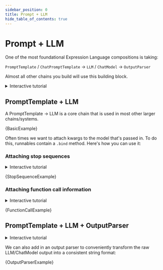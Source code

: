 ```yaml
---
sidebar_position: 0
title: Prompt + LLM
hide_table_of_contents: true
---
```


# Prompt + LLM

One of the most foundational Expression Language compositions is taking:

`PromptTemplate` / `ChatPromptTemplate` -> `LLM` / `ChatModel` -> `OutputParser`

Almost all other chains you build will use this building block.

<details>
  <summary>Interactive tutorial</summary>
  The screencast below interactively walks through a simple prompt template + LLM
  chain. You can update and run the code as it's being written in the video!
  <iframe
    src="https://scrimba.com/scrim/c6rD6Nt9?embed=langchain,mini-header"
    width="100%"
    height="600px"
  ></iframe>
</details>

## PromptTemplate + LLM

A PromptTemplate -> LLM is a core chain that is used in most other larger chains/systems.



<CodeBlock language="typescript">{BasicExample}</CodeBlock>

Often times we want to attach kwargs to the model that's passed in. To do this, runnables contain a `.bind` method. Here's how you can use it:

### Attaching stop sequences

<details>
  <summary>Interactive tutorial</summary>
  The screencast below interactively walks through a simple prompt template + LLM
  chain. You can update and run the code as it's being written in the video!
  <iframe
    src="https://scrimba.com/scrim/co9704e389428fe2193eb955c?embed=langchain,mini-header"
    width="100%"
    height="600px"
  ></iframe>
</details>


<CodeBlock language="typescript">{StopSequenceExample}</CodeBlock>

### Attaching function call information

<details>
  <summary>Interactive tutorial</summary>
  The screencast below interactively walks through a simple prompt template + LLM
  chain. You can update and run the code as it's being written in the video!
  <iframe
    src="https://scrimba.com/scrim/cof5449f5bc972f8c90be6a82?embed=langchain,mini-header"
    width="100%"
    height="600px"
  ></iframe>
</details>


<CodeBlock language="typescript">{FunctionCallExample}</CodeBlock>

## PromptTemplate + LLM + OutputParser

<details>
  <summary>Interactive tutorial</summary>
  The screencast below interactively walks through a simple prompt template + LLM
  chain. You can update and run the code as it's being written in the video!
  <iframe
    src="https://scrimba.com/scrim/co6ae44248eacc1abd87ae3dc?embed=langchain,mini-header"
    width="100%"
    height="600px"
  ></iframe>
</details>

We can also add in an output parser to conveniently transform the raw LLM/ChatModel output into a consistent string format:


<CodeBlock language="typescript">{OutputParserExample}</CodeBlock>
